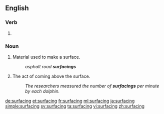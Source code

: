 ==English==

===Verb===
{{head|en|present participle}}

# {{present participle of|surface|lang=en|nocat=1}}

===Noun===
{{en-noun}}

# Material used to make a surface.
#: ''asphalt road '''surfacings'''''
# The act of coming above the surface.
#: ''The researchers measured the number of '''surfacings''' per minute by each dolphin.''

[[de:surfacing]]
[[et:surfacing]]
[[fr:surfacing]]
[[ml:surfacing]]
[[ja:surfacing]]
[[simple:surfacing]]
[[sv:surfacing]]
[[ta:surfacing]]
[[vi:surfacing]]
[[zh:surfacing]]